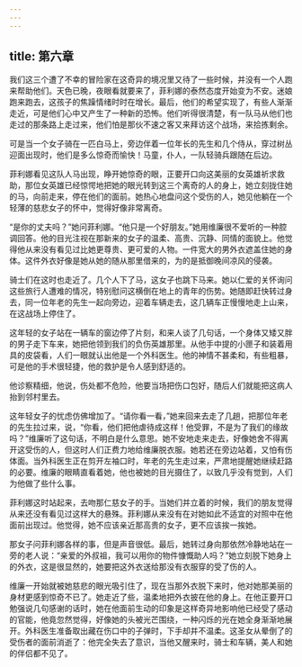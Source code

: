 ```yaml
---
---
---
```

title: 第六章
---




我们这三个遭了不幸的冒险家在这奇异的境况里又待了一些时候，并没有一个人跑来帮助他们。天色已晚，夜眼看就要来了，菲利娜的泰然态度开始变为不安。迷娘跑来跑去，这孩子的焦躁情绪时时在增长。最后，他们的希望实现了，有些人渐渐走近，可是他们心中又产生了一种新的恐怖。他们听得很清楚，有一队马从他们也走过的那条路上走过来，他们怕是那伙不速之客又来拜访这个战场，来拾拣剩余。

可是当一个女子骑在一匹白马上，旁边伴着一位年长的先生和几个侍从，穿过树丛迎面出现时，他们是多么惊奇而愉快！马童，仆人，一队轻骑兵跟随在后边。

菲利娜看见这队人马出现，睁开她惊奇的眼，正要开口向这美丽的女英雄祈求救助，那位女英雄已经惊愕地把她的眼光转到这三个离奇的人的身上，她立刻拢住她的马，向前走来，停在他们的面前。她热心地盘问这个受伤的人，她见他躺在一个轻薄的慈悲女子的怀中，觉得好像非常离奇。

“是你的丈夫吗？”她问菲利娜。“他只是一个好朋友。”她用维廉很不爱听的一种腔调回答。他的目光注视在那新来的女子的温柔、高贵、沉静、同情的面貌上。他觉得他从来没有看见过比她更尊贵、更可爱的人物。一件宽大的男外衣遮盖住她的身体。这件外衣好像是她从她的随从那里借来的，为的是抵御晚间凉风的侵袭。

骑士们在这时也走近了。几个人下了马，这女子也跳下马来。她以仁爱的关怀询问这些旅行人遭难的情况，特别慰问这横倒在地上的青年的伤势。她随即赶快转过身去，同一位年老的先生一起向旁边，迎着车辆走去，这几辆车正慢慢地走上山来，在这战场上停住了。

这年轻的女子站在一辆车的窗边停了片刻，和来人谈了几句话，一个身体又矮又胖的男子走下车来，她把他领到我们的负伤英雄那里。从他手中提的小匣子和装着用具的皮袋看，人们一眼就认出他是一个外科医生。他的神情不甚柔和，有些粗暴，可是他的手术很轻捷，他的救护是令人感到舒适的。

他诊察精细，他说，伤处都不危险，他要当场把伤口包好，随后人们就能把这病人抬到邻村里去。

这年轻女子的忧虑仿佛增加了。“请你看一看，”她来回来去走了几趟，把那位年老的先生拉过来，说，“你看，他们把他虐待成这样！他受罪，不是为了我们的缘故吗？”维廉听了这句话，不明白是什么意思。她不安地走来走去，好像她舍不得离开这受伤的人，但这时人们正费力地给维廉脱衣服。她若还在旁边站着，又怕有伤体面。当外科医生正在剪开左袖口时，年老的先生走过来，严肃地提醒她继续赶路的必要。维廉的眼睛直看着她，他也被她的目光摄住了，以致几乎没有觉到，人们为他做了些什么事。

菲利娜这时站起来，去吻那仁慈女子的手。当她们并立着的时候，我们的朋友觉得从来还没有看见过这样大的悬殊。菲利娜从来没有在对她如此不适宜的对照中在他面前出现过。他觉得，她不应该亲近那高贵的女子，更不应该挨一挨她。

那女子问菲利娜各样的事，但是声音很低。最后，她转过身向那依然冷静地站在一旁的老人说：“亲爱的外叔祖，我可以用你的物件慷慨助人吗？”她立刻脱下她身上的外衣，这是很显然的，她要把这外衣送给那没有衣服穿的受了伤的人。

维廉一开始就被她慈悲的眼光吸引住了，现在当那外衣脱下来时，他对她那美丽的身材更感到惊奇不已了。她走近了些，温柔地把外衣披在他的身上。在他正要开口勉强说几句感谢的话时，她在他面前生动的印象是这样奇异地影响他已经受了感动的官能，他竟忽然觉得，好像她的头被光芒围绕，一种闪烁的光在她全身渐渐地展开。外科医生准备取出藏在伤口中的子弹时，下手却并不温柔。这圣女从晕倒了的受伤者的面前消逝了：他完全失去了意识，当他又醒来时，骑士和车辆，美人和她的伴侣都不见了。